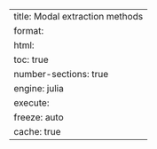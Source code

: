 ---
title: Modal extraction methods
format:
  html:
    toc: true
    number-sections: true
engine: julia
execute:
  freeze: auto
  cache: true
---